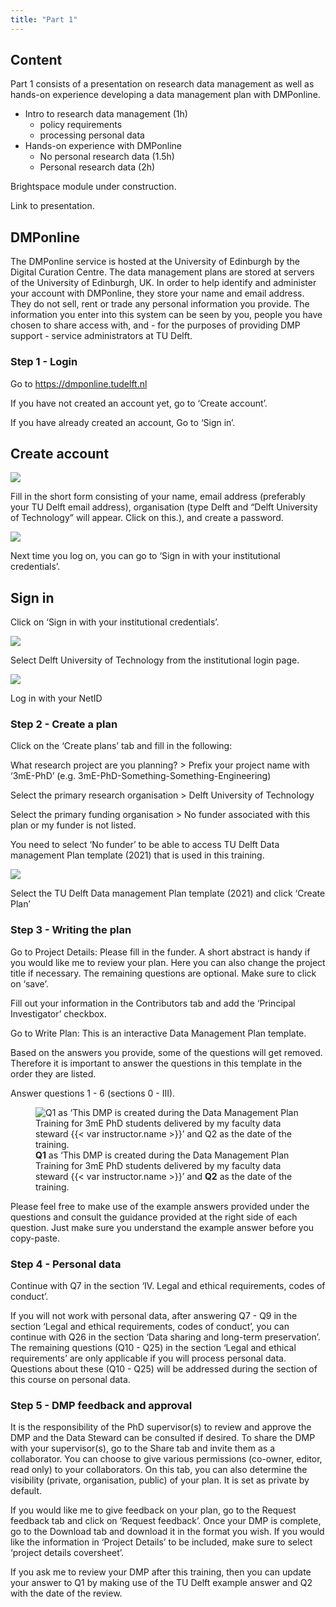 ```yaml
---
title: "Part 1"
---
```


## Content

Part 1 consists of a presentation on research data management as well as hands-on experience developing a data management plan with DMPonline.

- Intro to research data management (1h)
    + policy requirements
    + processing personal data
- Hands-on experience with DMPonline
    + No personal research data (1.5h)
    + Personal research data (2h)

Brightspace module under construction.

Link to presentation.

## DMPonline

The DMPonline service is hosted at the University of Edinburgh by the Digital Curation Centre. The data management plans are stored at servers of the University of Edinburgh, UK.
In order to help identify and administer your account with DMPonline, they store your name and email address. They do not sell, rent or trade any personal information you provide.
The information you enter into this system can be seen by you, people you have chosen to share access with, and - for the purposes of providing DMP support - service administrators at TU Delft. 

### Step 1 - Login

Go to <https://dmponline.tudelft.nl>

If you have not created an account yet, go to 'Create account'.

If you have already created an account, Go to 'Sign in'.

::: {.panel-tabset}

## Create account

![](img/DMPonline-login-first.png)

Fill in the short form consisting of your name, email address (preferably your TU Delft email address), organisation (type Delft and "Delft University of Technology" will appear. Click on this.), and create a password.

![](img/DMPonline-create-account.png)

Next time you log on, you can go to 'Sign in with your institutional credentials'.


## Sign in

Click on 'Sign in with your institutional credentials'.

![](img/DMPonline-login-again.png)

Select Delft University of Technology from the institutional login page.

![](img/DMPonline-select-org.png)

Log in with your NetID

:::

### Step 2 - Create a plan

Click on the 'Create plans' tab and fill in the following:

What research project are you planning? > Prefix your project name with '3mE-PhD' (e.g. 3mE-PhD-Something-Something-Engineering)

Select the primary research organisation > Delft University of Technology

Select the primary funding organisation > No funder associated with this plan or my funder is not listed. 

:::{.callout-important}
You need to select 'No funder' to be able to access TU Delft Data management Plan template (2021) that is used in this training.
:::

![](img/DMPonline-create-plan.png)

Select the TU Delft Data management Plan template (2021) and click 'Create Plan'


### Step 3 - Writing the plan

Go to Project Details: Please fill in the funder. A short abstract is handy if you would like me to review your plan. Here you can also change the project title if necessary. The remaining questions are optional. Make sure to click on 'save'.

Fill out your information in the Contributors tab and add the 'Principal Investigator' checkbox.

Go to Write Plan: This is an interactive Data Management Plan template. 

::: {.callout-important}

Based on the answers you provide, some of the questions will get removed. Therefore it is important to answer the questions in this template in the order they are listed. 

:::

Answer questions 1 - 6 (sections 0 - III). 

![**Q1** as 'This DMP is created during the Data Management Plan Training for 3mE PhD students delivered by my faculty data steward {{< var instructor.name >}}' and **Q2** as the date of the training.](img/DMPonline-write-plan.png)

Please feel free to make use of the example answers provided under the questions and consult the guidance provided at the right side of each question. Just make sure you understand the example answer before you copy-paste.

### Step 4 - Personal data

Continue with Q7 in the section 'IV. Legal and ethical requirements, codes of conduct'.

If you will not work with personal data, after answering Q7 - Q9 in the section 'Legal and ethical requirements, codes of conduct', you can continue with Q26 in the section 'Data sharing and long-term preservation'.  
The remaining questions (Q10 - Q25) in the section 'Legal and ethical requirements' are only applicable if you will process personal data. Questions about these (Q10 - Q25) will be addressed during the section of this course on personal data.

### Step 5 - DMP feedback and approval

It is the responsibility of the PhD supervisor(s) to review and approve the DMP and the Data Steward can be consulted if desired. To share the DMP with your supervisor(s), go to the Share tab and invite them as a collaborator. You can choose to give various permissions (co-owner, editor, read only) to your collaborators. On this tab, you can also determine the visibility (private, organisation, public) of your plan. It is set as private by default.

If you would like me to give feedback on your plan, go to the Request feedback tab and click on 'Request feedback'.
Once your DMP is complete, go to the Download tab and download it in the format you wish. If you would like the information in 'Project Details' to be included, make  sure to select 'project details coversheet'. 

If you ask me to review your DMP after this training, then you can update your answer to Q1 by making use of the TU Delft example answer and Q2 with the date of the review. 

